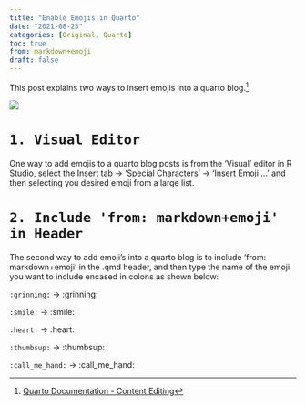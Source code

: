 ```yaml
---
title: "Enable Emojis in Quarto"
date: "2021-08-23"
categories: [Original, Quarto]
toc: true
from: markdown+emoji
draft: false
---
```


This post explains two ways to insert emojis into a quarto blog.[^1]

[^1]: [Quarto Documentation - Content Editing](https://quarto.org/docs/visual-editor/content.html#:~:text=within%20LaTeX%20output.-,Emojis,%3E%20Special%20Characters%20%2D%3E%20Emoji%E2%80%A6&text=For%20markdown%20formats%20that%20support,text%20version%20will%20be%20written.)

![](images/clipboard-3889462050.png)

# `1. Visual Editor`

One way to add emojis to a quarto blog posts is from the 'Visual' editor in R Studio, select the Insert tab $\rightarrow$ 'Special Characters' $\rightarrow$ 'Insert Emoji ...' and then selecting you desired emoji from a large list.

# `2. Include 'from: markdown+emoji' in Header`

The second way to add emoji's into a quarto blog is to include 'from: markdown+emoji' in the .qmd header, and then type the name of the emoji you want to include encased in colons as shown below:

`:grinning:` $\rightarrow$ :grinning:

`:smile:` $\rightarrow$ :smile:

`:heart:` $\rightarrow$ :heart:

`:thumbsup:` $\rightarrow$ :thumbsup:

`:call_me_hand:` $\rightarrow$ :call_me_hand:
